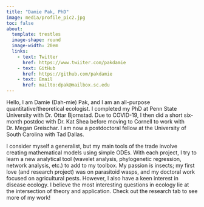 ```yaml
---
title: "Damie Pak, PhD"
image: media/profile_pic2.jpg
toc: false
about: 
  template: trestles
  image-shape: round
  image-width: 20em
  links:
    - text: Twitter
      href: https://www.twiiter.com/pakdamie
    - text: GitHub
      href: https://github.com/pakdamie
    - text: Email
      href: mailto:dpak@mailbox.sc.edu
---
```


Hello, I am Damie (Dah-mie) Pak, and I am an all-purpose quantitative/theoretical ecologist. I completed my PhD at Penn State University with Dr. Ottar Bjornstad. Due to COVID-19, I then did a short six-month postdoc with Dr. Kat Shea before moving to Cornell to work with Dr. Megan Greischar. I am now a postdoctoral fellow at the University of South Carolina with Tad Dallas.

I consider myself a generalist, but my main tools of the trade involve creating mathematical models using simple ODEs. With each project, I try to learn a new analytical tool (wavelet analysis, phylogenetic regression, network analysis, etc.) to add to my toolbox. My passion is insects; my first love (and research project) was on parasitoid wasps, and my doctoral work focused on agricultural pests. However, I also have a keen interest in disease ecology. I believe the most interesting questions in ecology lie at the intersection of theory and application. Check out the research tab to see more of my work!
